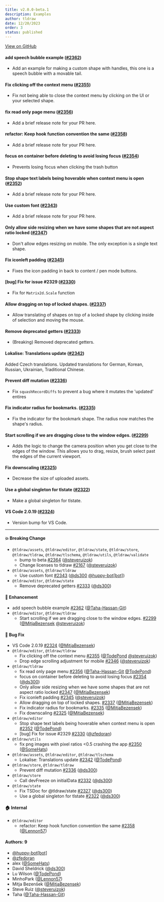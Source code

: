 ```yaml
---
title: v2.0.0-beta.1
description: Examples
author: tldraw
date: 12/20/2023
order: 3
status: published
---
```


[View on GitHub](https://github.com/tldraw/tldraw/releases/tag/v2.0.0-beta.1)


#### add speech bubble example ([#2362](https://github.com/tldraw/tldraw/pull/2362))

- Add an example for making a custom shape with handles, this one is a speech bubble with a movable tail.

#### Fix clicking off the context menu ([#2355](https://github.com/tldraw/tldraw/pull/2355))

- Fix not being able to close the context menu by clicking on the UI or your selected shape.

#### fix read only page menu ([#2356](https://github.com/tldraw/tldraw/pull/2356))

- Add a brief release note for your PR here.

#### refactor: Keep hook function convention the same ([#2358](https://github.com/tldraw/tldraw/pull/2358))

- Add a brief release note for your PR here.

#### focus on container before deleting to avoid losing focus ([#2354](https://github.com/tldraw/tldraw/pull/2354))

- Prevents losing focus when clicking the trash button

#### Stop shape text labels being hoverable when context menu is open ([#2352](https://github.com/tldraw/tldraw/pull/2352))

- Add a brief release note for your PR here.

#### Use custom font ([#2343](https://github.com/tldraw/tldraw/pull/2343))

- Add a brief release note for your PR here.

#### Only allow side resizing when we have some shapes that are not aspect ratio locked ([#2347](https://github.com/tldraw/tldraw/pull/2347))

- Don't allow edges resizing on mobile. The only exception is a single text shape.

#### Fix iconleft padding ([#2345](https://github.com/tldraw/tldraw/pull/2345))

- Fixes the icon padding in back to content / pen mode buttons.

#### [bug] Fix for issue #2329 ([#2330](https://github.com/tldraw/tldraw/pull/2330))

- Fix for `Matrix2d.Scale` function

#### Allow dragging on top of locked shapes. ([#2337](https://github.com/tldraw/tldraw/pull/2337))

- Allow translating of shapes on top of a locked shape by clicking inside of selection and moving the mouse.

#### Remove deprecated getters ([#2333](https://github.com/tldraw/tldraw/pull/2333))

- (Breaking) Removed deprecated getters.

#### Lokalise: Translations update ([#2342](https://github.com/tldraw/tldraw/pull/2342))

Added Czech translations.
Updated translations for German, Korean, Russian, Ukrainian, Traditional Chinese.

#### Prevent diff mutation ([#2336](https://github.com/tldraw/tldraw/pull/2336))

- Fix `squashRecordDiffs` to prevent a bug where it mutates the 'updated' entires

#### Fix indicator radius for bookmarks. ([#2335](https://github.com/tldraw/tldraw/pull/2335))

- Fix the indicator for the bookmark shape. The radius now matches the shape's radius.

#### Start scrolling if we are dragging close to the window edges. ([#2299](https://github.com/tldraw/tldraw/pull/2299))

- Adds the logic to change the camera position when you get close to the edges of the window. This allows you to drag, resize, brush select past the edges of the current viewport.

#### Fix downscaling ([#2325](https://github.com/tldraw/tldraw/pull/2325))

- Decrease the size of uploaded assets.

#### Use a global singleton for tlstate ([#2322](https://github.com/tldraw/tldraw/pull/2322))

- Make a global singleton for tlstate.

#### VS Code 2.0.19 ([#2324](https://github.com/tldraw/tldraw/pull/2324))

- Version bump for VS Code.

---

#### 💥 Breaking Change

- `@tldraw/assets`, `@tldraw/editor`, `@tldraw/state`, `@tldraw/store`, `@tldraw/tldraw`, `@tldraw/tlschema`, `@tldraw/utils`, `@tldraw/validate`
  - bump to beta [#2364](https://github.com/tldraw/tldraw/pull/2364) ([@steveruizok](https://github.com/steveruizok))
  - Change licenses to tldraw [#2167](https://github.com/tldraw/tldraw/pull/2167) ([@steveruizok](https://github.com/steveruizok))
- `@tldraw/assets`, `@tldraw/tldraw`
  - Use custom font [#2343](https://github.com/tldraw/tldraw/pull/2343) ([@ds300](https://github.com/ds300) [@huppy-bot[bot]](https://github.com/huppy-bot[bot]))
- `@tldraw/editor`, `@tldraw/state`
  - Remove deprecated getters [#2333](https://github.com/tldraw/tldraw/pull/2333) ([@ds300](https://github.com/ds300))

#### 🚀 Enhancement

- add speech bubble example [#2362](https://github.com/tldraw/tldraw/pull/2362) ([@Taha-Hassan-Git](https://github.com/Taha-Hassan-Git))
- `@tldraw/editor`, `@tldraw/tldraw`
  - Start scrolling if we are dragging close to the window edges. [#2299](https://github.com/tldraw/tldraw/pull/2299) ([@MitjaBezensek](https://github.com/MitjaBezensek) [@steveruizok](https://github.com/steveruizok))

#### 🐛 Bug Fix

- VS Code 2.0.19 [#2324](https://github.com/tldraw/tldraw/pull/2324) ([@MitjaBezensek](https://github.com/MitjaBezensek))
- `@tldraw/editor`, `@tldraw/tldraw`
  - Fix clicking off the context menu [#2355](https://github.com/tldraw/tldraw/pull/2355) ([@TodePond](https://github.com/TodePond) [@steveruizok](https://github.com/steveruizok))
  - Drop edge scrolling adjustment for mobile [#2346](https://github.com/tldraw/tldraw/pull/2346) ([@steveruizok](https://github.com/steveruizok))
- `@tldraw/tldraw`
  - fix read only page menu [#2356](https://github.com/tldraw/tldraw/pull/2356) ([@Taha-Hassan-Git](https://github.com/Taha-Hassan-Git) [@TodePond](https://github.com/TodePond))
  - focus on container before deleting to avoid losing focus [#2354](https://github.com/tldraw/tldraw/pull/2354) ([@ds300](https://github.com/ds300))
  - Only allow side resizing when we have some shapes that are not aspect ratio locked [#2347](https://github.com/tldraw/tldraw/pull/2347) ([@MitjaBezensek](https://github.com/MitjaBezensek))
  - Fix iconleft padding [#2345](https://github.com/tldraw/tldraw/pull/2345) ([@steveruizok](https://github.com/steveruizok))
  - Allow dragging on top of locked shapes. [#2337](https://github.com/tldraw/tldraw/pull/2337) ([@MitjaBezensek](https://github.com/MitjaBezensek))
  - Fix indicator radius for bookmarks. [#2335](https://github.com/tldraw/tldraw/pull/2335) ([@MitjaBezensek](https://github.com/MitjaBezensek))
  - Fix downscaling [#2325](https://github.com/tldraw/tldraw/pull/2325) ([@MitjaBezensek](https://github.com/MitjaBezensek))
- `@tldraw/editor`
  - Stop shape text labels being hoverable when context menu is open [#2352](https://github.com/tldraw/tldraw/pull/2352) ([@TodePond](https://github.com/TodePond))
  - [bug] Fix for issue #2329 [#2330](https://github.com/tldraw/tldraw/pull/2330) ([@zfedoran](https://github.com/zfedoran))
- `@tldraw/utils`
  - fix png images with pixel ratios <0.5 crashing the app [#2350](https://github.com/tldraw/tldraw/pull/2350) ([@SomeHats](https://github.com/SomeHats))
- `@tldraw/assets`, `@tldraw/editor`, `@tldraw/tlschema`
  - Lokalise: Translations update [#2342](https://github.com/tldraw/tldraw/pull/2342) ([@TodePond](https://github.com/TodePond))
- `@tldraw/store`, `@tldraw/tldraw`
  - Prevent diff mutation [#2336](https://github.com/tldraw/tldraw/pull/2336) ([@ds300](https://github.com/ds300))
- `@tldraw/store`
  - Call devFreeze on initialData [#2332](https://github.com/tldraw/tldraw/pull/2332) ([@ds300](https://github.com/ds300))
- `@tldraw/state`
  - Fix TSDoc for @tldraw/state [#2327](https://github.com/tldraw/tldraw/pull/2327) ([@ds300](https://github.com/ds300))
  - Use a global singleton for tlstate [#2322](https://github.com/tldraw/tldraw/pull/2322) ([@ds300](https://github.com/ds300))

#### 🏠 Internal

- `@tldraw/editor`
  - refactor: Keep hook function convention the same [#2358](https://github.com/tldraw/tldraw/pull/2358) ([@Lennon57](https://github.com/Lennon57))

#### Authors: 9

- [@huppy-bot[bot]](https://github.com/huppy-bot[bot])
- [@zfedoran](https://github.com/zfedoran)
- alex ([@SomeHats](https://github.com/SomeHats))
- David Sheldrick ([@ds300](https://github.com/ds300))
- Lu Wilson ([@TodePond](https://github.com/TodePond))
- MinhoPark ([@Lennon57](https://github.com/Lennon57))
- Mitja Bezenšek ([@MitjaBezensek](https://github.com/MitjaBezensek))
- Steve Ruiz ([@steveruizok](https://github.com/steveruizok))
- Taha ([@Taha-Hassan-Git](https://github.com/Taha-Hassan-Git))